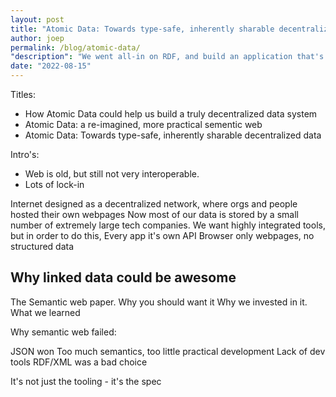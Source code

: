 ```yaml
---
layout: post
title: "Atomic Data: Towards type-safe, inherently sharable decentralized data"
author: joep
permalink: /blog/atomic-data/
"description": "We went all-in on RDF, and build an application that's linked data through-and-through. It was a challenging ride, and it led us to some interesting solutions."
date: "2022-08-15"
---
```


Titles:

- How Atomic Data could help us build a truly decentralized data system
- Atomic Data: a re-imagined, more practical sementic web
- Atomic Data: Towards type-safe, inherently sharable decentralized data

Intro's:

- Web is old, but still not very interoperable.
- Lots of lock-in

Internet designed as a decentralized network, where orgs and people hosted their own webpages
Now most of our data is stored by a small number of extremely large tech companies.
We want highly integrated tools, but in order to do this,
Every app it's own API
Browser only webpages, no structured data

## Why linked data could be awesome

The Semantic web paper.
Why you should want it
Why we invested in it.
What we learned

Why semantic web failed:

JSON won
Too much semantics, too little practical development
Lack of dev tools
RDF/XML was a bad choice

It's not just the tooling - it's the spec
